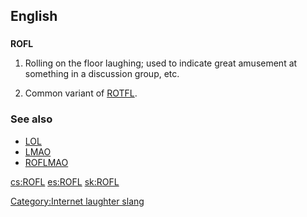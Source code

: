 ==English==

==={{initialism}}===
'''ROFL'''

# {{internet}} Rolling on the floor laughing; used to indicate great amusement at something in a discussion group, etc.
# Common variant of [[ROTFL]].

===See also===
*[[LOL]]
*[[LMAO]]
*[[ROFLMAO]]

[[Category:Internet laughter slang]]

[[cs:ROFL]]
[[es:ROFL]]
[[sk:ROFL]]